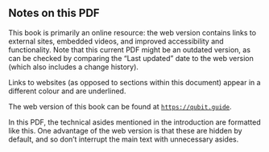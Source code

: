 ## Notes on this PDF {-}

This book is primarily an online resource: the web version contains links to external sites, embedded videos, and improved accessibility and functionality.
Note that this current PDF might be an outdated version, as can be checked by comparing the "Last updated" date to the web version (which also includes a change history).

Links to websites (as opposed to sections within this document) appear in a different colour and are underlined.

::: {.idea latex=""}
The web version of this book can be found at [`https://qubit.guide`](https://qubit.guide).
:::

::: {.technical latex="{Technical asides}"}
In this PDF, the technical asides mentioned in the introduction are formatted like this.
One advantage of the web version is that these are hidden by default, and so don't interrupt the main text with unnecessary asides.
:::
